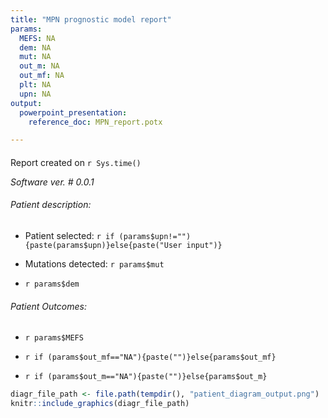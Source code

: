 ```yaml
---
title: "MPN prognostic model report"
params:
  MEFS: NA
  dem: NA
  mut: NA
  out_m: NA
  out_mf: NA
  plt: NA
  upn: NA
output:
  powerpoint_presentation:
    reference_doc: MPN_report.potx

---
```

####    {-}
Report created on `r Sys.time()`

 *Software ver. # 0.0.1*

###### Patient description: {-}

- Patient selected: `r if (params$upn!=""){paste(params$upn)}else{paste("User input")}`

- Mutations detected: `r params$mut`

- `r params$dem`

###### Patient Outcomes: {-}

- `r params$MEFS`

- `r if (params$out_mf=="NA"){paste("")}else{params$out_mf}`
- `r if (params$out_m=="NA"){paste("")}else{params$out_m}`

```r
diagr_file_path <- file.path(tempdir(), "patient_diagram_output.png")
knitr::include_graphics(diagr_file_path)

```






